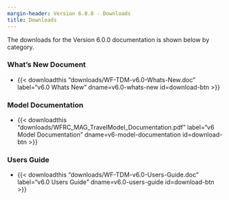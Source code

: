 ```yaml
---
margin-header: Version 6.0.0 - Downloads
title: Downloads
---
```


The downloads for the Version 6.0.0 documentation is shown below by category.

### What's New Document

 - {{< downloadthis "downloads/WF-TDM-v6.0-Whats-New.doc"
label="v6.0 Whats New" dname=v6.0-whats-new id=download-btn >}}

### Model Documentation

 - {{< downloadthis "downloads/WFRC_MAG_TravelModel_Documentation.pdf"
label="v6 Model Documentation" dname=v6-model-documentation id=download-btn >}}

### Users Guide

- {{< downloadthis "downloads/WF-TDM-v6.0-Users-Guide.doc" 
label="v6.0 Users Guide" dname=v6.0-users-guide id=download-btn >}}


